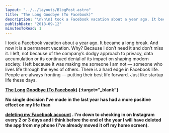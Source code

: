 ```yaml
---
layout: "../../layouts/BlogPost.astro"
title: "The Long Goodbye (To Facebook)"
description: "\n\n\nI took a Facebook vacation about a year ago. It became a long break. And now it is a permanent vacation. Why? Because I don’t need it and don’t miss it. I left, not because of the company’s dodgy approach to privacy, data accumulation or its continued denial of its impact on shaping modern society. I left because it was making me someone I am not — someone who lives life through the eyes of others. There is a hard edge in Facebook life. People are always fronting — putting their best life for"
publishDate: "2018-09-12"
minutesToRead: 1
---
```


<div class="blockquote">
</div>
<div>
<p>I took a Facebook vacation about a year ago. It became a long break. And now it is a permanent vacation. Why? Because I don’t need it and don’t miss it. I left, not because of the company’s dodgy approach to privacy, data accumulation or its continued denial of its impact on shaping modern society. I left because it was making me someone I am not — someone who lives life through the eyes of others. There is a hard edge in Facebook life. People are always fronting — putting their best life forward. Just like startup life these days. </p>
<strong>
<a href="https://om.co/2018/09/01/the-long-goodbye-to-facebook/?ref="antonsten".com">The Long Goodbye (To Facebook)</a>
 {:target=”_blank”} 
<p>No single decision I've made in the last year has had a more positive effect on my life than </p>
<a href="https://www.antonsten.com/byefacebook/">deleting my Facebook account</a>
 . I'm down to checking in on Instagram every 2 or 3 days and I think before the end of the year I will have deleted the app from my phone (I've already moved it off my home screen).</p>
